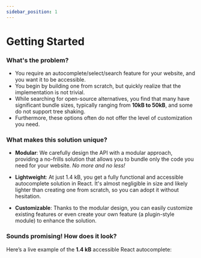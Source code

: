 ```yaml
---
sidebar_position: 1
---
```



# Getting Started

### What's the problem?

- You require an autocomplete/select/search feature for your website, and you want it to be accessible.
- You begin by building one from scratch, but quickly realize that the implementation is not trivial.
- While searching for open-source alternatives, you find that many have significant bundle sizes, typically ranging from **10kB to 50kB**, and some do not support tree shaking.
- Furthermore, these options often do not offer the level of customization you need.

### What makes this solution unique?

- **Modular**: We carefully design the API with a modular approach, providing a no-frills solution that allows you to bundle only the code you need for your website. _No more and no less!_

- **Lightweight**: At just 1.4 kB, you get a fully functional and accessible autocomplete solution in React. It's almost negligible in size and likely lighter than creating one from scratch, so you can adopt it without hesitation.

- **Customizable**: Thanks to the modular design, you can easily customize existing features or even create your own feature (a plugin-style module) to enhance the solution.

### Sounds promising! How does it look?

Here’s a live example of the **1.4 kB** accessible React autocomplete:

<Intro />
